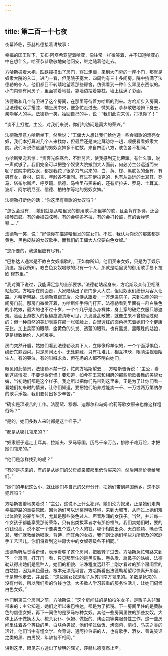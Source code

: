```yaml
---
---
---
```

title: 第二百一十七夜
---






夜幕降临，莎赫札德接着讲故事：





幸福的国王陛下，艾布·阿塔希亚望着哈亚，像往常一样微笑着，并不知道哈亚心中在想什么。哈亚恭恭敬敬地向他问安，继之随着他走去。

方哈斯披着大袍，跌跌撞撞出了房门，穿过走廊，来到大门旁的一座小门，那就是奴隶大院的入口。进门一看，但见院子宽大，四周约有三十多间房。院中挤满了法德勒的仆人，他们都目不转睛地望着那些房舍，仿佛看到一种什么罕见东西似的。小门内侧有间房子，里面铺着地毯，靠墙边摆着靠枕，墙上绘满了彩画。

法德勒和几个侍卫进了这个房间，在那里等待着方哈斯的到来。方哈斯步入房间，见法德勒双手搭膝，端坐房中央，便急忙走过去，微笑着，恭恭敬敬地俯下身去，亲吻客人的手。法德勒一笑，抽回自己的手，说：“我们此次来访，打搅你了！”

“谈不上打搅，主公，对我们来说，你们的访问是莫大的荣兴。”

法德勒示意方哈斯坐下，然后说：“王储大人想让我们给他选一些会唱歌的漂亮女奴，我们本打算派几个人来找你，但最后还是决定拜访你一趟，顺便看看奴隶大院。我们听说你这里的男奴女婢多不胜数，来自四面八方，肤色各不相同。”

方哈斯受宠若惊：“贵客光临寒舍，不辞劳苦，使我感到无比荣耀。有什么事，说一声就够了。我们完全可以把整个奴隶大院搬到大人面前，何必劳主公远道而来呢？这院中的奴隶，都是我花了很多力气买来的，白、黄、棕、黑肤色的全有，有男有女，身材、语言、年龄各不相同。有生在伊拉克的，也有从遥远的土耳其、罗马、塔布尔斯坦、呼罗珊、信德、马格里布买来的，还有斯拉夫、罗马、土耳其、波斯、阿尔明尼亚、信德、柏柏尔等地的男奴女婢。”

法德勒打断他的话：“你这里有善歌的女奴吗？”

“怎么会没有……她们就是从哈里发的御用歌手那里学的歌，且会背许多诗，还会操琴击鼓。有的会操四弦琴，有的会弹冬不拉，有的会打铃鼓，有的会弹竖琴……”

法德勒一笑，说：“好像你在描述哈里发的宫女们。不过，我认为你说的那些都是黄色、黑色皮肤的女奴歌手，而我们的王储大人仅要白色女奴。”

“您所要的，我这里应有尽有。”

“巴格达人通常是不教白女奴唱歌的。正如你所知，他们买来女奴，只是为了娱乐消遣。据我所知，教白色女奴唱歌的只有一个人，那就是哈里发的御用歌手易卜拉欣·穆苏里。”

“我对阁下说过，我能满足您的全部要求。”法德勒站起身来，方哈斯及众侍卫相继站起来。方哈斯在前面走，大家陆续出了房门步入大院，但见奴隶们纷纷为客人让路。方哈斯带路，法德勒紧跟其后，众侍从跟着，一齐走进院子，来到右侧的第一间房门前。那房门微微开着，方哈斯伸手将门打开，法德勒看到里面有一群白肤色的小姑娘，最大的也不过十岁，一个个几乎是赤身裸体，身上穿的破烂衣服只够遮羞。脸面上游牧人的粗糙痕迹清晰可见，头发蓬乱散披，就像生来不曾梳理过似的；但一种自然的美却表露在那一张张脸上，白里透红的面色标志着她们个个健康无比。加上美丽的眼睛、金黄色的头发、透蓝的眼珠，也有黑发、黑眼珠的姑娘，更是标致绝伦，人间难寻。

房门突然开启，姑娘们看到法德勒及其下人，立即像羚羊似的，一个个面浮惧色，纷纷东躲西闪。只是房间太小，无处躲藏，只有扎堆儿，相互掩映，眼睛注视着陌生人，有的哭泣，有的叫喊求救，但在场的人都不明白她们。

眼见如此情景，法德勒不禁一惊，忙向方哈斯望去……方哈斯告诉说：“主公，看到这些情况，不要觉得奇怪！要知道，如今在王宫和相府的那些能歌善舞的美貌女婢，当初她们都是这个样子。我之所以把你们先带到这里来，正是为了让你们看一看她们初来时的情景，让你们知道，要把她们培养成能卖一千、一万或两万第纳尔的歌手乐姬，我们要付出多少辛苦。”

“确实是项艰苦的工作。法丽黛、穆娜、迪娜尔和乌姆·哈莉等歌女原来也像这样粗俗吗？”

“是的，她们多数人来时都是这个样子。”

“都是从哪儿领来的？”

“奴隶贩子远走土耳其、拉斯夫、罗马等国，历尽千辛万苦，排除千难万险，才把她们领来的。”

“他们是怎样找到的呢？”

“有的是拣来的，有的是从她们的父母或亲戚那里低价买来的，然后用高价卖给我们。”

“她们的年纪这么小，就让她们与自己的父母分开，把她们带到异国他乡，这不是犯罪吗？”

方哈斯害羞地笑着说：“主公，这说不上什么犯罪。她们沦为奴隶，正是她们走向幸福道路的重要原因。因为她们可以远离游牧环境，来到大城市，从而过上她们难以体验到的豪华生活，尤其是那些姿色过人、声音甜润的女孩子。当然，并非每一个女孩子都能享受那份荣华，只有出类拔萃者才有那份福气。我们卖她们时，要的价钱也高，说不定一个要卖五个或八个人的钱。哪个相貌出众、天资聪颖、嗓音悦耳，我们就教给她唱歌、背诗，而其余的女奴，我们则让她们学些力所能及的家庭手工艺活儿。你们将看到这些房舍中的女奴等级各不相同。”

法德勒听后觉得奇怪，表示看够了这个房间，把脸转了过去。方哈斯急忙带路来到下一个房间，打开门一看，只见那里住的是黑皮肤、卷头发、扁鼻子的姑娘，法德勒认得出她们是黑种人。她们的相貌、洁净程度远赶不上刚才看过的那个房间里的白姑娘，因为黑色最丑，根本无漂亮可言。方哈斯看出法德勒希望尽快离开那里，于是带他走去，并且说：“这些黑女奴是贩子从苏丹南方领来的。多数是抢来的，没有付钱，所以我们卖的价钱也低。大多数人学习较重的服务性活儿，让她们伺候白色女奴。”

他们到第三个房间之前，方哈斯说：“这个房间住的是柏柏尔女子，是贩子从非洲带来的；主公知道，她们之所以来巴格达，都是为了抵税。下一房间里住的是黄肤色的信德女奴，再下一间住的是罗马棕种女奴。其他一些房间里住的那些女奴，大体上适于做姨太太、梳头女仆、保姆、做饭的、烤面包等类服务性工作。这一些房间里住着各个等级的黑、白肤色男奴，他们学过做饭、烤面包、清扫、马夫之类的活计。他们当中有懂文学、会背诗、通阿拉伯语的人，也有歌手、酒友、善说笑话之类的黑、白男奴，年龄各不相同。”





讲到这里，眼见东方透出了黎明的曙光，莎赫札德戛然止声。